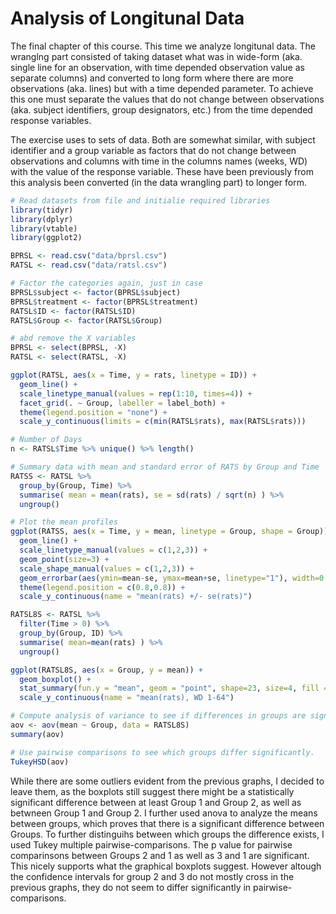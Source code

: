 # Analysis of Longitunal Data

The final chapter of this course. This time we analyze longitunal data. The wranglng part consisted of taking dataset what was in wide-form (aka. single line for an observation, with time depended observation value as separate columns) and converted to long form where there are more observations (aka. lines) but with a time depended parameter. To achieve this one must separate the values that do not change between observations (aka. subject identifiers, group designators, etc.) from the time depended response variables. 

The exercise uses to sets of data. Both are somewhat similar, with subject identifier and a group variable as factors that do not change between observations and columns with time in the columns names (weeks, WD) with the value of the response variable. These have been previously from this analysis been converted (in the data wrangling part) to longer form. 

```r
# Read datasets from file and initialie required libraries
library(tidyr)
library(dplyr)
library(vtable)
library(ggplot2)

BPRSL <- read.csv("data/bprsl.csv")
RATSL <- read.csv("data/ratsl.csv")

# Factor the categories again, just in case
BPRSL$subject <- factor(BPRSL$subject)
BPRSL$treatment <- factor(BPRSL$treatment)
RATSL$ID <- factor(RATSL$ID)
RATSL$Group <- factor(RATSL$Group)

# abd remove the X variables
BPRSL <- select(BPRSL, -X)
RATSL <- select(RATSL, -X)

```

```r
ggplot(RATSL, aes(x = Time, y = rats, linetype = ID)) +
  geom_line() +
  scale_linetype_manual(values = rep(1:10, times=4)) +
  facet_grid(. ~ Group, labeller = label_both) +
  theme(legend.position = "none") + 
  scale_y_continuous(limits = c(min(RATSL$rats), max(RATSL$rats)))
```


```r

# Number of Days
n <- RATSL$Time %>% unique() %>% length()

# Summary data with mean and standard error of RATS by Group and Time 
RATSS <- RATSL %>%
  group_by(Group, Time) %>%
  summarise( mean = mean(rats), se = sd(rats) / sqrt(n) ) %>%
  ungroup()

# Plot the mean profiles
ggplot(RATSS, aes(x = Time, y = mean, linetype = Group, shape = Group)) +
  geom_line() +
  scale_linetype_manual(values = c(1,2,3)) +
  geom_point(size=3) +
  scale_shape_manual(values = c(1,2,3)) +
  geom_errorbar(aes(ymin=mean-se, ymax=mean+se, linetype="1"), width=0.3) +
  theme(legend.position = c(0.8,0.8)) +
  scale_y_continuous(name = "mean(rats) +/- se(rats)")
```

```r

RATSL8S <- RATSL %>%
  filter(Time > 0) %>%
  group_by(Group, ID) %>%
  summarise( mean=mean(rats) ) %>%
  ungroup()

ggplot(RATSL8S, aes(x = Group, y = mean)) +
  geom_boxplot() +
  stat_summary(fun.y = "mean", geom = "point", shape=23, size=4, fill = "white") +
  scale_y_continuous(name = "mean(rats), WD 1-64")

```


```r
# Compute analysis of variance to see if differences in groups are significant
aov <- aov(mean ~ Group, data = RATSL8S)
summary(aov)

# Use pairwise comparisons to see which groups differ significantly. 
TukeyHSD(aov)

```

While there are some outliers evident from the previous graphs, I decided to leave them, as the boxplots still suggest there might be a statistically significant difference between at least Group 1 and Group 2, as well as betwneen Group 1 and Group 2. I further used anova to analyze the means between groups, which proves that there is a significant difference between Groups. To further distinguihs between which groups the difference exists, I used Tukey multiple pairwise-comparisons. The p value for pairwise comparinsons between Groups 2 and 1 as well as 3 and 1 are significant. This nicely supports what the graphical boxplots suggest. However altough the confidence intervals for group 2 and 3 do not mostly cross in the previous graphs, they do not seem to differ significantly in pairwise-comparisons. 